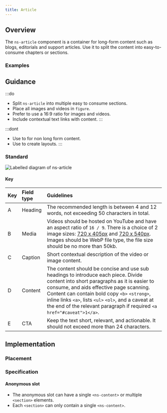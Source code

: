 ```yaml
---
title: Article
---
```




## Overview

<CompDetails name={componentName} />

The `ns-article` component is a container for long-form content such as blogs, editorials and support articles. Use it to split the content into easy-to-consume chapters or sections.

### Examples

<ExampleViewer type="standard" />

## Guidance

:::do
- Split `ns-article` into multiple easy to consume sections.
- Place all images and videos in `figure`.
- Prefer to use a 16:9 ratio for images and videos.
- Include contextual text links with content.
:::

:::dont
- Use to for non long form content.
- Use to create layouts.
:::

### Standard

![Labelled diagram of ns-article](@assets/components/ns-article/guidance.webp)

#### Key

| Key | Field type | Guidelines |
| :--- | :--- | :--- |
| <span class="marker">A</span> | Heading | The recommended length is between 4 and 12 words, not exceeding 50 characters in total. |
| <span class="marker">B</span> | Media | Videos should be hosted on YouTube and have an aspect ratio of `16 / 9`. There is a choice of 2 image sizes: [720 x 405px](/guidelines/assets#720x405px) and [720 x 540px](/guidelines/assets#720x540px). Images should be WebP file type, the file size should be no more than 50kb. |
| <span class="marker">C</span> | Caption | Short contextual description of the video or image content. |
| <span class="marker">D</span> | Content | The content should be concise and use sub headings to introduce each piece. Divide content into short paragraphs as it is easier to consume, and aids effective page scanning. Content can contain bold copy `<b>` `<strong>`, inline links `<a>`, lists `<ul>` `<ol>`, and a caveat at the end of the relevant paragraph if required `<a href="#caveat">1</a>`. |
| <span class="marker">E</span> | CTA | Keep the text short, relevant, and actionable. It should not exceed more than 24 characters. |

## Implementation

### Placement

<Placement name={componentName} />

### Specification

<Specification name={componentName} />

#### Anonymous slot

- The anonymous slot can have a single `<ns-content>` or multiple `<section>` elements.
- Each `<section>` can only contain a single `<ns-content>`.

